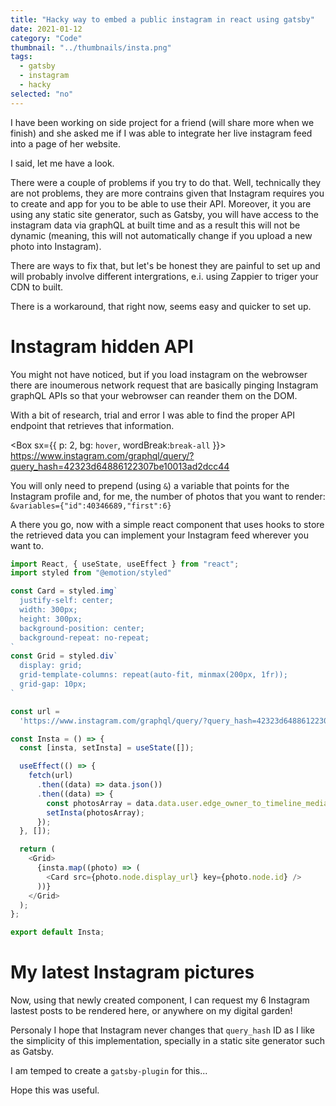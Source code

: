 ```yaml
---
title: "Hacky way to embed a public instagram in react using gatsby"
date: 2021-01-12
category: "Code"
thumbnail: "../thumbnails/insta.png"
tags:
  - gatsby
  - instagram
  - hacky
selected: "no"
---
```



I have been working on side project for a friend (will share more when we finish) and she asked me
if I was able to integrate her live instagram feed into a page of her website. 

I said, let me have a look.

There were a couple of problems if you try to do that. Well, technically they are not problems, they are more
contrains given that Instagram requires you to create and app for you to be able to use their API. Moreover,
it you are using any static site generator, such as Gatsby, you will have access to the instagram data via graphQL 
at built time and as a result this will not be dynamic (meaning, this will not automatically change if you upload
a new photo into Instagram).

There are ways to fix that, but let's be honest they are painful to set up and will probably involve different 
intergrations, e.i. using Zappier to triger your CDN to built.

There is a workaround, that right now, seems easy and quicker to set up. 

# Instagram hidden API

You might not have noticed, but if you load instagram on the webrowser there are inoumerous network request that 
are basically pinging Instagram graphQL APIs so that your webrowser can reander them on the DOM. 

With a bit of research, trial and error I was able to find the proper API endpoint that retrieves that information.  

<Box sx={{ p: 2, bg: `hover`, wordBreak:`break-all` }}>
  https://www.instagram.com/graphql/query/?query_hash=42323d64886122307be10013ad2dcc44
</Box>

You will only need to prepend (using `&`) a variable that points for the Instagram profile and, for me, the number of photos
that you want to render: `&variables={"id":40346689,"first":6}`

A there you go, now with a simple react component that uses hooks to store the retrieved data you can implement your Instagram feed wherever you want to. 

```jsx:title=instagram.js
import React, { useState, useEffect } from "react";
import styled from "@emotion/styled"

const Card = styled.img`
  justify-self: center;
  width: 300px;
  height: 300px;
  background-position: center;
  background-repeat: no-repeat;
`
const Grid = styled.div`
  display: grid;
  grid-template-columns: repeat(auto-fit, minmax(200px, 1fr));
  grid-gap: 10px;
`

const url =
  'https://www.instagram.com/graphql/query/?query_hash=42323d64886122307be10013ad2dcc44&variables={"id":40346689,"first":6}';

const Insta = () => {
  const [insta, setInsta] = useState([]);

  useEffect(() => {
    fetch(url)
      .then((data) => data.json())
      .then((data) => {
        const photosArray = data.data.user.edge_owner_to_timeline_media.edges;
        setInsta(photosArray);
      });
  }, []);

  return (
    <Grid>
      {insta.map((photo) => (
        <Card src={photo.node.display_url} key={photo.node.id} />
      ))}
    </Grid>
  );
};

export default Insta;
```

# My latest Instagram pictures

Now, using that newly created component, I can request my 6 Instagram lastest posts to be rendered here, or anywhere on my digital garden!

<Insta />

Personaly I hope that Instagram never changes that `query_hash` ID as I like the simplicity of this implementation, specially in a static site generator such as Gatsby.

I am temped to create a `gatsby-plugin` for this... 

Hope this was useful. 


